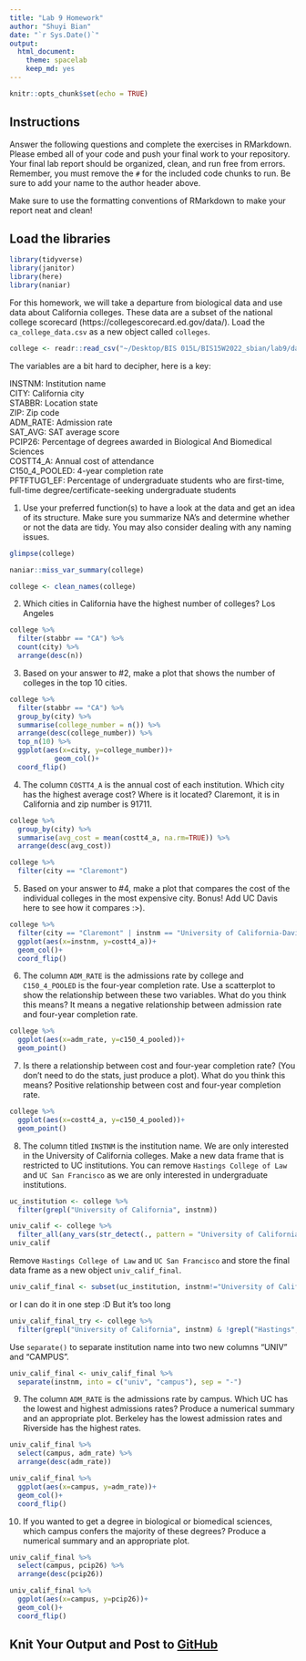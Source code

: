 ```yaml
---
title: "Lab 9 Homework"
author: "Shuyi Bian"
date: "`r Sys.Date()`"
output:
  html_document: 
    theme: spacelab
    keep_md: yes
---
```


```r
knitr::opts_chunk$set(echo = TRUE)
```

## Instructions
Answer the following questions and complete the exercises in RMarkdown. Please embed all of your code and push your final work to your repository. Your final lab report should be organized, clean, and run free from errors. Remember, you must remove the `#` for the included code chunks to run. Be sure to add your name to the author header above.  

Make sure to use the formatting conventions of RMarkdown to make your report neat and clean!  

## Load the libraries
```r
library(tidyverse)
library(janitor)
library(here)
library(naniar)
``` 

For this homework, we will take a departure from biological data and use data about California colleges. These data are a subset of the national college scorecard (https://collegescorecard.ed.gov/data/). Load the `ca_college_data.csv` as a new object called `colleges`.
```r
college <- readr::read_csv("~/Desktop/BIS 015L/BIS15W2022_sbian/lab9/data/ca_college_data.csv")
```

The variables are a bit hard to decipher, here is a key:  

INSTNM: Institution name  
CITY: California city  
STABBR: Location state  
ZIP: Zip code  
ADM_RATE: Admission rate  
SAT_AVG: SAT average score  
PCIP26: Percentage of degrees awarded in Biological And Biomedical Sciences  
COSTT4_A: Annual cost of attendance  
C150_4_POOLED: 4-year completion rate  
PFTFTUG1_EF: Percentage of undergraduate students who are first-time, full-time degree/certificate-seeking undergraduate students  

1. Use your preferred function(s) to have a look at the data and get an idea of its structure. Make sure you summarize NA's and determine whether or not the data are tidy. You may also consider dealing with any naming issues.
```r
glimpse(college)
```

```r
naniar::miss_var_summary(college)
```

```r
college <- clean_names(college)
```

2. Which cities in California have the highest number of colleges?
Los Angeles
```r
college %>% 
  filter(stabbr == "CA") %>% 
  count(city) %>% 
  arrange(desc(n))
```

3. Based on your answer to #2, make a plot that shows the number of colleges in the top 10 cities.

```r
college %>% 
  filter(stabbr == "CA") %>% 
  group_by(city) %>% 
  summarise(college_number = n()) %>% 
  arrange(desc(college_number)) %>% 
  top_n(10) %>% 
  ggplot(aes(x=city, y=college_number))+
           geom_col()+
  coord_flip()
```

4. The column `COSTT4_A` is the annual cost of each institution. Which city has the highest average cost? Where is it located?
Claremont, it is in California and zip number is 91711.
```r
college %>% 
  group_by(city) %>% 
  summarise(avg_cost = mean(costt4_a, na.rm=TRUE)) %>% 
  arrange(desc(avg_cost))
```
```r
college %>% 
  filter(city == "Claremont")
```

5. Based on your answer to #4, make a plot that compares the cost of the individual colleges in the most expensive city. Bonus! Add UC Davis here to see how it compares :>).
```r
college %>% 
  filter(city == "Claremont" | instnm == "University of California-Davis") %>% 
  ggplot(aes(x=instnm, y=costt4_a))+
  geom_col()+
  coord_flip()
```

6. The column `ADM_RATE` is the admissions rate by college and `C150_4_POOLED` is the four-year completion rate. Use a scatterplot to show the relationship between these two variables. What do you think this means?
It means a negative relationship between admission rate and four-year completion rate.
```r
college %>% 
  ggplot(aes(x=adm_rate, y=c150_4_pooled))+
  geom_point()
```

7. Is there a relationship between cost and four-year completion rate? (You don't need to do the stats, just produce a plot). What do you think this means?
Positive relationship between cost and four-year completion rate.
```r
college %>% 
  ggplot(aes(x=costt4_a, y=c150_4_pooled))+
  geom_point()
```

8. The column titled `INSTNM` is the institution name. We are only interested in the University of California colleges. Make a new data frame that is restricted to UC institutions. You can remove `Hastings College of Law` and `UC San Francisco` as we are only interested in undergraduate institutions.
```r
uc_institution <- college %>% 
  filter(grepl("University of California", instnm))
```

```r
univ_calif <- college %>% 
  filter_all(any_vars(str_detect(., pattern = "University of California")))
univ_calif
```


Remove `Hastings College of Law` and `UC San Francisco` and store the final data frame as a new object `univ_calif_final`.
```r
univ_calif_final <- subset(uc_institution, instnm!="University of California-Hastings College of Law" & instnm!="University of California-San Francisco")
```

or I can do it in one step :D But it's too long
```r
univ_calif_final_try <- college %>% 
  filter(grepl("University of California", instnm) & !grepl("Hastings", instnm) & !grepl("San Francisco", instnm))
```

Use `separate()` to separate institution name into two new columns "UNIV" and "CAMPUS".
```r
univ_calif_final <- univ_calif_final %>% 
  separate(instnm, into = c("univ", "campus"), sep = "-")
```

9. The column `ADM_RATE` is the admissions rate by campus. Which UC has the lowest and highest admissions rates? Produce a numerical summary and an appropriate plot.
Berkeley has the lowest admission rates and Riverside has the highest rates.
```r
univ_calif_final %>% 
  select(campus, adm_rate) %>% 
  arrange(desc(adm_rate))
```

```r
univ_calif_final %>% 
  ggplot(aes(x=campus, y=adm_rate))+
  geom_col()+
  coord_flip()
```

10. If you wanted to get a degree in biological or biomedical sciences, which campus confers the majority of these degrees? Produce a numerical summary and an appropriate plot.
```r
univ_calif_final %>% 
  select(campus, pcip26) %>% 
  arrange(desc(pcip26))
```

```r
univ_calif_final %>% 
  ggplot(aes(x=campus, y=pcip26))+
  geom_col()+
  coord_flip()
```

## Knit Your Output and Post to [GitHub](https://github.com/FRS417-DataScienceBiologists)